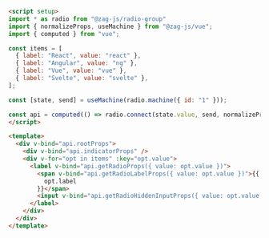 ```md
<script setup>
import * as radio from "@zag-js/radio-group"
import { normalizeProps, useMachine } from "@zag-js/vue";
import { computed } from "vue";

const items = [
  { label: "React", value: "react" },
  { label: "Angular", value: "ng" },
  { label: "Vue", value: "vue" },
  { label: "Svelte", value: "svelte" },
];

const [state, send] = useMachine(radio.machine({ id: "1" }));

const api = computed(() => radio.connect(state.value, send, normalizeProps));
</script>

<template>
  <div v-bind="api.rootProps">
    <div v-bind="api.indicatorProps" />
    <div v-for="opt in items" :key="opt.value">
      <label v-bind="api.getRadioProps({ value: opt.value })">
        <span v-bind="api.getRadioLabelProps({ value: opt.value })">{{
          opt.label
        }}</span>
        <input v-bind="api.getRadioHiddenInputProps({ value: opt.value })" />
      </label>
    </div>
  </div>
</template>
```
